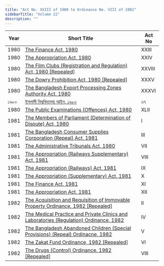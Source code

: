 ```yaml
---
title: "Act No. XXIII of 1980 to Ordinance No. VIII of 1982"
sidebarTitle: "Volume 22"
description: ""
---
```


| Year | Short Title | Act No |
|------|-------------|--------|
| 1980 | [The Finance Act, 1980](/laws/act-604) | XXIII |
| 1980 | [The Appropriation Act, 1980](/laws/act-605) | XXIV |
| 1980 | [The Film Clubs (Registration and Regulation) Act, 1980 [Repealed]](/laws/act-606) | XXVIII |
| 1980 | [The Dowry Prohibition Act, 1980 [Repealed]](/laws/act-607) | XXXV |
| 1980 | [The Bangladesh Export Processing Zones Authority Act, 1980](/laws/act-608) | XXXVI |
| ১৯৮০ | [ইসলামী বিশ্ববিদ্যালয় আইন, ১৯৮০](/laws/act-609) | ৩৭ |
| 1980 | [The Public Examinations (Offences) Act, 1980](/laws/act-610) | XLII |
| 1981 | [The Members of Parliament (Determination of Dispute) Act, 1980](/laws/act-611) | I |
| 1981 | [The Bangladesh Consumer Supplies Corporation (Repeal) Act, 1981](/laws/act-612) | III |
| 1981 | [The Administrative Tribunals Act, 1980](/laws/act-613) | VII |
| 1981 | [The Appropriation (Railways Supplementary) Act, 1981](/laws/act-614) | VIII |
| 1981 | [The Appropriation (Railways) Act, 1981](/laws/act-615) | IX |
| 1981 | [The Appropriation (Supplementary) Act, 1981](/laws/act-616) | X |
| 1981 | [The Finance Act, 1981](/laws/act-617) | XI |
| 1981 | [The Appropriation Act, 1981](/laws/act-618) | XII |
| 1982 | [The Acquisition and Requisition of Immovable Property Ordinance, 1982 [Repealed]](/laws/act-619) | II |
| 1982 | [The Medical Practice and Private Clinics and Laboratories (Regulation) Ordinance, 1982](/laws/act-620) | IV |
| 1982 | [The Bangladesh Abandoned Children (Special Provisions) (Repeal) Ordinacne, 1982](/laws/act-621) | V |
| 1982 | [The Zakat Fund Ordinance, 1982 [Repealed]](/laws/act-622) | VI |
| 1982 | [The Drugs (Control) Ordinance, 1982 [Repealed]](/laws/act-623) | VIII |
